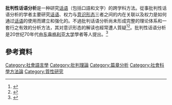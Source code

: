 '''批判性话语分析'''是一种研究[[话语|话语]]（包括口語和文字）的跨学科方法。從事批判性话语分析的学者主要研究[[话语|话语]]、权力与[[意识形态|意识形态]]三者之间的内在关联以及权力是如何通过[[话语|话语]]的使用而建立和强化的。不過批判话语分析尚未形成完整的理论体系和一套行之有效的分析方法，其对意识形态的解读也經常遭人質疑<ref>{{cite news |title=批判性媒体话语分析的语用论 辩研究路径——以《华盛顿邮报》的一篇社论为例 |url=http://html.rhhz.net/dzkj-social/html/1800.htm |publisher=江苏大学论辩研究中心 |accessdate=2020-11-16 |archive-date=2020-02-19 |archive-url=https://web.archive.org/web/20200219172109/http://html.rhhz.net/dzkj-social/html/1800.htm |dead-url=no }}</ref><ref name=Fairclough1>{{Cite book |title=Critical Discourse Analysis: The Critical Study of Language |last=Fairclough |first=Norman |authorlink=Norman Fairclough |publisher=Longman |year=1995 |isbn=978-0582219847 |url=https://books.google.com/books?id=3djbAAAAQBAJ |access-date=2020-11-16 |archive-date=2021-04-16 |archive-url=https://web.archive.org/web/20210416212729/https://books.google.com/books?id=3djbAAAAQBAJ |dead-url=no }}</ref>。批判性话语分析是20世纪70年代由[[东盎格利亚大学|东盎格利亚大学]]學者{{link-en|罗杰·福勒|Roger Fowler}}等人提出。<ref>{{Cite book |title=Language and Control |last=Fowler |first=Roger |authorlink=Roger Fowler |author2={{link-en|Bob Hodge (linguist)}}, {{link-en|Gunther Kress}}, {{link-en|Tony Trew}} |publisher=Routledge |year=1979 |isbn=978-0-7100-0288-4 |url-access=registration |url=https://archive.org/details/languagecontrol0000unse }}</ref> 

== 參考資料 ==
{{Reflist|2}}

[[Category:社會語言學|Category:社會語言學]]
[[Category:批判理論|Category:批判理論]]
[[Category:篇章分析|Category:篇章分析]]
[[Category:社會科學方法論|Category:社會科學方法論]]
[[Category:質性研究|Category:質性研究]]